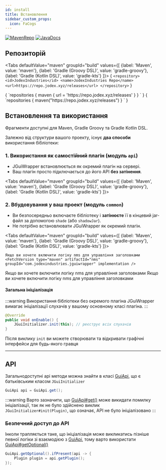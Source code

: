 ```yaml
---
id: install
title: Встановлення
sidebar_custom_props:
  icon: FaCogs
---
```



[![MavenRepo](https://img.shields.io/badge/Maven-Repository-blue?logo=apachemaven&style=for-the-badge)](https://repo.jodex.xyz/#/releases/com/jodexindustries/jguiwrapper)
[![JavaDocs](https://img.shields.io/badge/JavaDocs-Latest-green?logo=openjdk&style=for-the-badge)](https://repo.jodex.xyz/javadoc/releases/com/jodexindustries/jguiwrapper/api/latest)

## Репозиторій
<Tabs
  defaultValue="maven"
  groupId="build"
  values={[
    {label: 'Maven', value: 'maven'},
    {label: 'Gradle (Groovy DSL)', value: 'gradle-groovy'},
    {label: 'Gradle (Kotlin DSL)', value: 'gradle-kts'}
  ]}>
  <TabItem value="maven">
    <CodeBlock language='xml'>
{
`<repository>
    <id>JodexIndustries</id>
    <name>JodexIndustries Repo</name>
    <url>https://repo.jodex.xyz/releases</url>
</repository>`
}
    </CodeBlock>
  </TabItem>

  <TabItem value="gradle-groovy">
<CodeBlock language="groovy">
{
`repositories {
    maven { url = 'https://repo.jodex.xyz/releases' }
}
`
}
</CodeBlock>
  </TabItem>

  <TabItem value="gradle-kts">
<CodeBlock language="groovy">
{
            `repositories {
    maven("https://repo.jodex.xyz/releases")
}
`
          }
    </CodeBlock>
  </TabItem>

</Tabs>


## Встановлення та використання

Фрагменти доступні для Maven, Gradle Groovy та Gradle Kotlin DSL.

Залежно від структури вашого проекту, існує **два способи** використання бібліотеки:

### 1. Використання як самостійний плагін (модуль `api`)

* JGuiWrapper встановлюється як окремий плагін на сервері.
* Ваш плагін просто підключається до його API **без затінення**.

<Tabs
  defaultValue="maven"
  groupId="build"
  values={[
    {label: 'Maven', value: 'maven'},
    {label: 'Gradle (Groovy DSL)', value: 'gradle-groovy'},
    {label: 'Gradle (Kotlin DSL)', value: 'gradle-kts'}
  ]}>
  <TabItem value="maven">
    <FetchVersion type="maven" artifactId="api" groupId="com.jodexindustries.jguiwrapper" />
  </TabItem>

  <TabItem value="gradle-groovy">
    <FetchVersion type="gradle-groovy" artifactId="api" groupId="com.jodexindustries.jguiwrapper" />
  </TabItem>

  <TabItem value="gradle-kts">
    <FetchVersion type="gradle-kts" artifactId="api" groupId="com.jodexindustries.jguiwrapper" />
  </TabItem>
</Tabs>

### 2. Вбудовування у ваш проект (модуль `common`)

* Ви безпосередньо включаєте бібліотеку і **затінюєте** її в кінцевий jar-файл за допомогою `shade` (або `shadowJar`).
* Не потрібно встановлювати JGuiWrapper як окремий плагін.

<Tabs
  defaultValue="maven"
  groupId="build"
  values={[
    {label: 'Maven', value: 'maven'},
    {label: 'Gradle (Groovy DSL)', value: 'gradle-groovy'},
    {label: 'Gradle (Kotlin DSL)', value: 'gradle-kts'}
  ]}>
  <TabItem value="maven">
    <FetchVersion type="maven" artifactId="common" groupId="com.jodexindustries.jguiwrapper" implementation />

    Якщо ви хочете включити логіку nms для управління заголовками
    <FetchVersion type="maven" artifactId="nms" groupId="com.jodexindustries.jguiwrapper" implementation />
  </TabItem>

  <TabItem value="gradle-groovy">
    <FetchVersion type="gradle-groovy" artifactId="common" groupId="com.jodexindustries.jguiwrapper" implementation />
        Якщо ви хочете включити логіку nms для управління заголовками
    <FetchVersion type="gradle-groovy" artifactId="nms" groupId="com.jodexindustries.jguiwrapper" implementation />
  </TabItem>

  <TabItem value="gradle-kts">
    <FetchVersion type="gradle-kts" artifactId="common" groupId="com.jodexindustries.jguiwrapper" implementation />
        Якщо ви хочете включити логіку nms для управління заголовками
    <FetchVersion type="gradle-kts" artifactId="nms" groupId="com.jodexindustries.jguiwrapper" implementation />
  </TabItem>
</Tabs>

#### Загальна ініціалізація

:::warning
Використання бібліотеки без окремого плагіна JGuiWrapper вимагає ініціалізації слухачів у вашому основному класі плагіна.
:::

```java
@Override
public void onEnable() {
    JGuiInitializer.init(this); // реєструє всіх слухачів
}
```

Після виклику `init` ви можете створювати та відкривати графічні інтерфейси для будь-якого гравця

---

## API

Загальнодоступні api методи можна знайти в класі [GuiApi](https://repo.jodex.xyz/javadoc/releases/com/jodexindustries/jguiwrapper/api/1.0.0.7/raw/com/jodexindustries/jguiwrapper/api/GuiApi.html),
що є батьківським класом `JGuiInitializer`

```java
GuiApi api = GuiApi.get();
```

:::warning
Варто зазначити, що [GuiApi#get()](https://repo.jodex.xyz/javadoc/releases/com/jodexindustries/jguiwrapper/api/1.0.0.7/raw/com/jodexindustries/jguiwrapper/api/GuiApi.html#get())
може викидати помилку ініціалізації, так як не було здійснено виклик `JGuiInitializer#init(Plugin)`, що означає, API не було ініціалізовано
:::

### Безпечний доступ до API

Інколи трапляється таке, що ініціалізація може викликатись пізніше певної логіки зі взаємодією з 
[GuiApi](https://repo.jodex.xyz/javadoc/releases/com/jodexindustries/jguiwrapper/api/1.0.0.7/raw/com/jodexindustries/jguiwrapper/api/GuiApi.html), 
тому варто використати [GuiApi#getOptional()](https://repo.jodex.xyz/javadoc/releases/com/jodexindustries/jguiwrapper/api/1.0.0.7/raw/com/jodexindustries/jguiwrapper/api/GuiApi.html#getOptional())

```java
GuiApi.getOptional().ifPresent(api -> {
    Plugin plugin = api.getPlugin();
});
```
